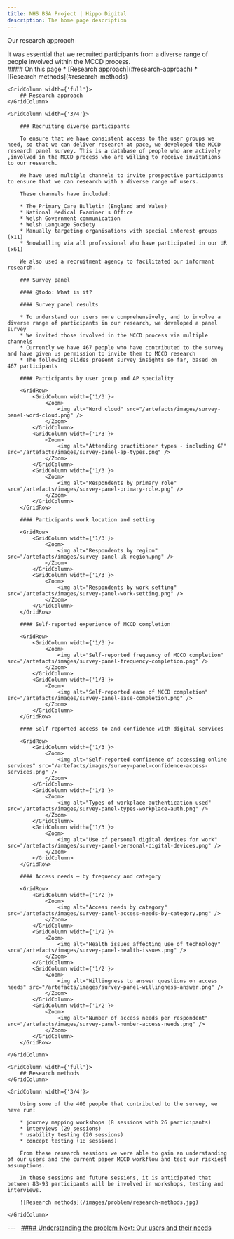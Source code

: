 ```yaml
---
title: NHS BSA Project | Hippo Digital
description: The home page description
---
```


<Heading caption='Understanding the problem' tag='h1'>Our research approach</Heading>

<GridRow>
    <GridColumn width={'2/3'}>
        <LeadParagraph>
            It was essential that we recruited participants from a diverse range of people involved within the MCCD process.
        </LeadParagraph>
    </GridColumn>
    <GridColumn width={'1/3'}>
        <nav className="in-page-nav">
            #### On this page
            * [Research approach](#research-approach)
            * [Research methods](#research-methods)
        </nav>
    </GridColumn>
</GridRow>

<GridRow>

    <GridColumn width={'full'}>
        ## Research approach
    </GridColumn>

    <GridColumn width={'3/4'}>

        ### Recruiting diverse participants

        To ensure that we have consistent access to the user groups we need, so that we can deliver research at pace, we developed the MCCD research panel survey. This is a database of people who are actively ,involved in the MCCD process who are willing to receive invitations to our research.

        We have used multiple channels to invite prospective participants to ensure that we can research with a diverse range of users.

        These channels have included:​

        * The Primary Care Bulletin (England and Wales)
        * National Medical Examiner's Office
        * Welsh Government communication
        * Welsh Language Society
        * Manually targeting organisations with special interest groups (x11)
        * Snowballing via all professional who have participated in our UR (x61)

        We also used a recruitment agency to facilitated our informant research.

        ### Survey panel

        #### @todo: What is it?

        #### Survey panel results

        * To understand our users more comprehensively, and to involve a diverse range of participants in our research, we developed a panel survey
        * We invited those involved in the MCCD process via multiple channels
        * Currently we have 467 people who have contributed to the survey and have given us permission to invite them to MCCD research
        * The following slides present survey insights so far, based on 467 participants

        #### Participants by user group and AP speciality

        <GridRow>
            <GridColumn width={'1/3'}>
                <Zoom>
                    <img alt="Word cloud" src="/artefacts/images/survey-panel-word-cloud.png" />
                </Zoom>
            </GridColumn>
            <GridColumn width={'1/3'}>
                <Zoom>
                    <img alt="Attending practitioner types - including GP" src="/artefacts/images/survey-panel-ap-types.png" />
                </Zoom>
            </GridColumn>
            <GridColumn width={'1/3'}>
                <Zoom>
                    <img alt="Respondents by primary role" src="/artefacts/images/survey-panel-primary-role.png" />
                </Zoom>
            </GridColumn>
        </GridRow>
        
        #### Participants work location and setting

        <GridRow>
            <GridColumn width={'1/3'}>
                <Zoom>
                    <img alt="Respondents by region" src="/artefacts/images/survey-panel-uk-region.png" />
                </Zoom>
            </GridColumn>
            <GridColumn width={'1/3'}>
                <Zoom>
                    <img alt="Respondents by work setting" src="/artefacts/images/survey-panel-work-setting.png" />
                </Zoom>
            </GridColumn>
        </GridRow>
        
        #### Self-reported experience of MCCD completion

        <GridRow>
            <GridColumn width={'1/3'}>
                <Zoom>
                    <img alt="Self-reported frequency of MCCD completion" src="/artefacts/images/survey-panel-frequency-completion.png" />
                </Zoom>
            </GridColumn>
            <GridColumn width={'1/3'}>
                <Zoom>
                    <img alt="Self-reported ease of MCCD completion" src="/artefacts/images/survey-panel-ease-completion.png" />
                </Zoom>
            </GridColumn>
        </GridRow>
        
        #### Self-reported access to and confidence with digital services

        <GridRow>
            <GridColumn width={'1/3'}>
                <Zoom>
                    <img alt="Self-reported confidence of accessing online services" src="/artefacts/images/survey-panel-confidence-access-services.png" />
                </Zoom>
            </GridColumn>
            <GridColumn width={'1/3'}>
                <Zoom>
                    <img alt="Types of workplace authentication used" src="/artefacts/images/survey-panel-types-workplace-auth.png" />
                </Zoom>
            </GridColumn>
            <GridColumn width={'1/3'}>
                <Zoom>
                    <img alt="Use of personal digital devices for work" src="/artefacts/images/survey-panel-personal-digital-devices.png" />
                </Zoom>
            </GridColumn>
        </GridRow>
        
        #### Access needs – by frequency and category

        <GridRow>
            <GridColumn width={'1/2'}>
                <Zoom>
                    <img alt="Access needs by category" src="/artefacts/images/survey-panel-access-needs-by-category.png" />
                </Zoom>
            </GridColumn>
            <GridColumn width={'1/2'}>
                <Zoom>
                    <img alt="Health issues affecting use of technology" src="/artefacts/images/survey-panel-health-issues.png" />
                </Zoom>
            </GridColumn>
            <GridColumn width={'1/2'}>
                <Zoom>
                    <img alt="Willingness to answer questions on access needs" src="/artefacts/images/survey-panel-willingness-answer.png" />
                </Zoom>
            </GridColumn>
            <GridColumn width={'1/2'}>
                <Zoom>
                    <img alt="Number of access needs per respondent" src="/artefacts/images/survey-panel-number-access-needs.png" />
                </Zoom>
            </GridColumn>
        </GridRow>

    </GridColumn>

</GridRow>

<GridRow>

    <GridColumn width={'full'}>
        ## Research methods
    </GridColumn>
    
    <GridColumn width={'3/4'}>

        Using some of the 400 people that contributed to the survey, we have run:

        * journey mapping workshops (8 sessions with 26 participants)
        * interviews (29 sessions)
        * usability testing (20 sessions)
        * concept testing (18 sessions)

        From these research sessions we were able to gain an understanding of our users and the current paper MCCD workflow and test our riskiest assumptions.

        In these sessions and future sessions, it is anticipated that between 83-93 participants will be involved in workshops, testing and interviews.

        ![Research methods](/images/problem/research-methods.jpg)
    
    </GridColumn>

</GridRow>

<GridRow>
    <GridColumn width={'full'}>
        ---
    </GridColumn>
</GridRow>
<GridRow>
    <GridColumn width={'1/2'}>
        &nbsp;
    </GridColumn>
    <GridColumn width={'1/2'}>
        <a className="next-page" href="/understanding/users">
            #### Understanding the problem
            Next: <span>Our users and their needs</span>
        </a>
    </GridColumn>
</GridRow>